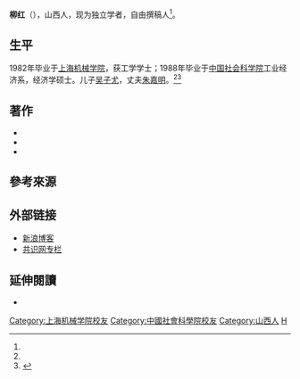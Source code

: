 '''柳红'''（{{bd|1960年|3月9日||}}），山西人，现为独立学者，自由撰稿人<ref name="hbqnb2010"/>。

==生平==
1982年毕业于[[上海机械学院|上海机械学院]]，获工学学士；1988年毕业于[[中国社会科学院|中国社会科学院]]工业经济系，经济学硕士。儿子[[吴子尤|吴子尤]]，丈夫[[朱嘉明|朱嘉明]]。<ref name="2070-20121205"/><ref>{{cite web |url=http://www.books.com.tw/products/CN10703985 |title=柳红《八〇年代：中国经济学人的光荣与梦想》 |publisher=[[博客來網路書店|博客來網路書店]] |accessdate=2016-04-19 |language=zh |archive-date=2019-06-17 |archive-url=https://web.archive.org/web/20190617065214/https://www.books.com.tw/products/CN10703985 |dead-url=no }}{{zh-tw}}</ref>

==著作==
*{{cite book | title=《台湾怎样扶植中小企业》 | publisher=中国经济出版社 | date=1999-09 |origyear=1999年 | accessdate=2016-04-19 | pages=85頁 | isbn=978-750-174-754-2 | author1= 吴敬琏|author2=柳红| author1link= 吴敬琏|language=zh}}{{zh-cn}}
*{{cite book | title=《[[吴敬琏|吴敬琏]]》 | publisher=陕西师范大学出版社 | date=2002-01 |origyear=2002年 | accessdate=2016-04-19 | pages=378頁 | isbn=978-756-132-327-4 | author1=柳红|language=zh}}{{zh-cn}}
*{{cite book | title=《八〇年代：中国经济学人的光荣与梦想》 | publisher=廣西師範大學出版社 | date=2010-10-01 |origyear=2010年 | accessdate=2016-04-19 | pages=514頁 | isbn=978-754-950-039-0 | author1=柳红|language=zh}}{{zh-cn}}

== 參考來源 ==
{{reflist|1|refs=
<ref name="2070-20121205">{{cite web | url=http://www.5070.com.tw/i5070/web/event/article;jsessionid=BDE1678D38085232C82D2C1BB304E19C?articleId=1201 | title=廟堂與江湖：中國經濟學人的軌跡 | publisher=5070企管顧問 | work=週三論壇 | date=2012-12-05 | accessdate=2016-04-19 | language=zh | archive-date=2019-06-02 | archive-url=https://web.archive.org/web/20190602180909/http://www.5070.com.tw/i5070/web/event/article;jsessionid=BDE1678D38085232C82D2C1BB304E19C?articleId=1201 | dead-url=no }}{{zh-tw}}</ref>
<ref name="hbqnb2010">{{cite news | url=http://www.hbqnb.com/news/Html/Supplement/whrw/2010/114/101141944298392245384.html | title=柳红：80年代的精神在当下很稀有 | publisher=河北青年报 | date=2010-11-04 | accessdate=2016-04-26 | author1=赵丽肖 | editor1=石嵬 | language=zh | archive-date=2016-06-01 | archive-url=https://web.archive.org/web/20160601045930/http://www.hbqnb.com/news/Html/Supplement/whrw/2010/114/101141944298392245384.html | dead-url=yes }}{{zh-cn}}</ref>
}}

== 外部链接 ==
*[http://blog.sina.com.cn/no310311 新浪博客] {{Wayback|url=http://blog.sina.com.cn/no310311 |date=20200225192457 }}
*[https://web.archive.org/web/20160319114634/http://www.21ccom.net/plus/view.php?aid=9452 共识网专栏]

== 延伸閱讀 ==
*{{cite web |url=http://book.163.com/special/hybsndbzbdls/?1291805312960 |title=柳红：还原八十年代被遮蔽的历史 |work=网易阅读客厅第02期 |publisher=网易读书 |accessdate=2016-04-19 |language=zh |archive-date=2019-06-03 |archive-url=https://web.archive.org/web/20190603133237/http://book.163.com/special/hybsndbzbdls/?1291805312960 |dead-url=no }}{{zh-cn}}

{{DEFAULTSORT:L}}
[[Category:上海机械学院校友|Category:上海机械学院校友]]
[[Category:中國社會科學院校友|Category:中國社會科學院校友]]
[[Category:山西人|Category:山西人]]
[[Category:柳姓|H]]